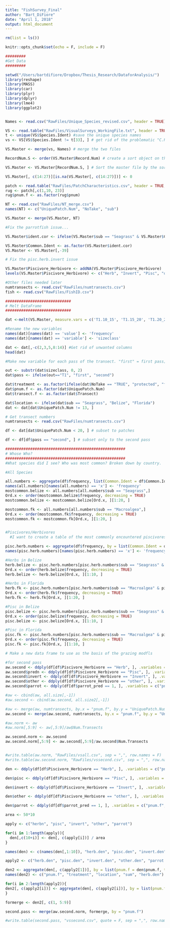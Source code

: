 ```yaml
---
title: "FishSurvey_Final"
author: "Bart_DiFiore"
date: "April 1, 2018"
output: html_document
---
```


```r
rm(list = ls())

knitr::opts_chunk$set(echo = F, include = F)
```

```r

#########
#Get Data
#########

setwd("/Users/bartdifiore/Dropbox/Thesis_Research/DataforAnalysis/")
library(reshape)
library(MASS)
library(car)
library(plyr)
library(dplyr)
library(lme4)
library(ggplot2)


Names <- read.csv("RawFiles/Unique_Species_revised.csv", header = TRUE) # Read in the file with the metadata. 

VS <- read.table("RawFiles/VisualSurveys_WorkingFile.txt", header = TRUE, sep = "\t") # Readin the master file. 
t <- unique(VS$Species.Ident) #save the unique species names
vs <- VS[VS$Species.Ident != t[33], ] # get rid of the problematic "C.Rostrada"... we didn't see any anyway... 

VS.Master <- merge(vs, Names) # merge the two files

RecordNum.S <- order(VS.Master$Record.Num) # create a sort object on the record number (record number to so as to maintain the original sort)

VS.Master <- VS.Master[RecordNum.S, ] # Sort the master file by the sort object.  

VS.Master[, c(14:27)][is.na(VS.Master[, c(14:27)])] <- 0

patch <- read.table("RawFiles/PatchCharacteristics.csv", header = TRUE, sep = ",")
rug <- patch[,c(1,10, 23)]
rug$pnum.f <- as.factor(rug$pnum)

NT <- read.csv("RawFiles/NT_merge.csv")
names(NT) <- c("UniquePatch.Num", "NoTake", "sub")

VS.Master <- merge(VS.Master, NT)

#Fix the parrotfish issue...

VS.Master$ident.cor <- ifelse(VS.Master$sub == "Seagrass" & VS.Master$Common.Ident == "Parrotfish_Unident" & VS.Master$T2.0_5 > 0, "JuvenilleParrot_Unident", paste(VS.Master$Common.Ident))

VS.Master$Common.Ident <- as.factor(VS.Master$ident.cor)
VS.Master <- VS.Master[,-39]

# Fix the pisc.herb.invert issue 

VS.Master$Piscivore_Herbivore <- addNA(VS.Master$Piscivore_Herbivore)
levels(VS.Master$Piscivore_Herbivore) <- c("Herb", "Invert", "Pisc", "other")

#Other files needed later
numtransects <- read.csv("RawFiles/numtransects.csv")
fish <- read.csv("RawFiles/FishID.csv")

```

```r

#############################
# Melt DataFrame
#############################

dat <-melt(VS.Master, measure.vars = c('T1.10_15', 'T1.15_20', 'T1.20_25', 'T1.25_30', 'T1.30', 'T1_Unknown','T2.0_5', 'T2.5_10', 'T2.10_15', 'T2.15_20', 'T2.20_25', 'T2.25_30', 'T2.30', 'T2.Unknown'))

#Rename the new variables
names(dat)[names(dat) == 'value'] <- 'frequency'
names(dat)[names(dat) == 'variable'] <- 'sizeclass'

dat <- dat[,-c(2,3,5,8:14)] #Get rid of unwanted columns
head(dat)

#Make new variable for each pass of the transect. "first" = first pass; "second" = second pass

out <- substr(dat$sizeclass, 0, 2)
dat$pass <- ifelse(out=="T1", "first", "second")

dat$treatment <- as.factor(ifelse(dat$NoTake == "TRUE", "protected", "fished"))
dat$pnum.f <- as.factor(dat$UniquePatch.Num)
dat$transect.f <- as.factor(dat$Transect)

dat$location <- ifelse(dat$sub == "Seagrass", "Belize", "Florida")
dat <- dat[dat$UniquePatch.Num != 13, ]

# Get transect numbers
numtransects <- read.csv("RawFiles/numtransects.csv")

```

```r

df <- dat[dat$UniquePatch.Num < 20, ] # subset to patches

df <- df[df$pass == "second", ] # subset only to the second pass

```

```r
#####################################################
# Whose Who? 
#####################################################
#What species did I see? Who was most common? Broken down by country. 

#All Species

all.numbers <- aggregate(df$frequency, list(Common.Ident = df$Common.Ident,sub = df$sub), sum, na.rm=TRUE)
names(all.numbers)[names(all.numbers) == 'x'] <- 'frequency'
mostcommon.belize <- all.numbers[all.numbers$sub == "Seagrass",]
Ord.x <- order(mostcommon.belize$frequency, decreasing = TRUE)
mostcommon.belize <- mostcommon.belize[Ord.x, ][1:20, ] 

mostcommon.fk <- all.numbers[all.numbers$sub == "Macroalgea",]
Ord.x <- order(mostcommon.fk$frequency, decreasing = TRUE)
mostcommon.fk <- mostcommon.fk[Ord.x, ][1:20, ]


#Piscivores/Herbivores
  #I want to create a table of the most commonly encountered piscivores. It doesn't matter what pass they were seen on... it doesn't matter if they were in NoTake or Fished areas. It does matter the country. 

pisc.herb.numbers <- aggregate(df$frequency, by = list(Common.Ident = df$Common.Ident, pisc.herb = df$Piscivore_Herbivore, sub =df$sub), FUN = sum)
names(pisc.herb.numbers)[names(pisc.herb.numbers) == 'x'] <- 'frequency'

#Herbs in Belize
herb.belize <- pisc.herb.numbers[pisc.herb.numbers$sub == "Seagrass" & pisc.herb.numbers$pisc.herb == "Herb",]
Ord.x <- order(herb.belize$frequency, decreasing = TRUE)
herb.belize <- herb.belize[Ord.x, ][1:10, ] 

#Herbs in Florida
herb.fk <- pisc.herb.numbers[pisc.herb.numbers$sub == "Macroalgea" & pisc.herb.numbers$pisc.herb == "Herb",]
Ord.x <- order(herb.fk$frequency, decreasing = TRUE)
herb.fk <- herb.fk[Ord.x, ][1:20, ] 

#Pisc in Belize
pisc.belize <- pisc.herb.numbers[pisc.herb.numbers$sub == "Seagrass" & pisc.herb.numbers$pisc.herb == "Pisc",]
Ord.x <- order(pisc.belize$frequency, decreasing = TRUE)
pisc.belize <- pisc.belize[Ord.x, ][1:10, ] 

#Pisc in Florida
pisc.fk <- pisc.herb.numbers[pisc.herb.numbers$sub == "Macroalgea" & pisc.herb.numbers$pisc.herb == "Pisc",]
Ord.x <- order(pisc.fk$frequency, decreasing = TRUE)
pisc.fk <- pisc.fk[Ord.x, ][1:10, ] 

```

```r

# Make a new data frame to use as the basis of the grazing modfls 

#for second pass
aw.second <- ddply(df[df$Piscivore_Herbivore == "Herb", ], .variables = c("pnum.f", "treatment", "location", "sub"), summarise, herbn = sum(frequency))
aw.second$predn <- ddply(df[df$Piscivore_Herbivore == "Pisc", ], .variables = c("pnum.f", "treatment", "location", "sub"), summarise, predn = sum(frequency))[,5]
aw.second$invert <- ddply(df[df$Piscivore_Herbivore == "Invert", ], .variables = c("pnum.f", "treatment", "location", "sub"), summarise, invert = sum(frequency))[,5]
aw.second$other <- ddply(df[df$Piscivore_Herbivore == "other", ], .variables = c("pnum.f", "treatment", "location", "sub"), summarise, other = sum(frequency))[,5]
aw.second$parrot <- ddply(df[df$parrot_pred == 1, ], .variables = c("pnum.f", "treatment", "location", "sub"), summarise, parrot = sum(frequency))[,5]

#aw <- cbind(aw, all.size[,-1])
#aw.second <- cbind(aw.second, all.size2[,-1])

#aw <- merge(aw, numtransects, by.x = "pnum.f", by.y = "UniquePatch.Num")
aw.second <- merge(aw.second, numtransects, by.x = "pnum.f", by.y = "UniquePatch.Num")

#aw.norm <- aw
#aw.norm[,5:9] <- aw[,5:9]/aw$Num.Transects

aw.second.norm <- aw.second
aw.second.norm[,5:9] <- aw.second[,5:9]/aw.second$Num.Transects


#write.table(aw.norm, "RawFiles/vsall.csv", sep = ",", row.names = F)
#write.table(aw.second.norm, "RawFiles/vssecond.csv", sep = ",", row.names = F)

```

```r

den <- ddply(df[df$Piscivore_Herbivore == "Herb", ], .variables = c("pnum.f", "treatment", "location", "sub", "Transect"), summarise, herbn = sum(frequency))

den$pisc <- ddply(df[df$Piscivore_Herbivore == "Pisc", ], .variables = c("pnum.f", "treatment", "location", "sub", "Transect"), summarise, pisc = sum(frequency))[6]

den$invert <- ddply(df[df$Piscivore_Herbivore == "Invert", ], .variables = c("pnum.f", "treatment", "location", "sub", "Transect"), summarise, invert = sum(frequency))[6]

den$other <- ddply(df[df$Piscivore_Herbivore == "other", ], .variables = c("pnum.f", "treatment", "location", "sub", "Transect"), summarise, other = sum(frequency))[6]

den$parrot <- ddply(df[df$parrot_pred == 1, ], .variables = c("pnum.f", "treatment", "location", "sub", "Transect"), summarise, parrot = sum(frequency))[6]

area <- 50*10

apply <- c("herbn", "pisc", "invert", "other", "parrot")

for(i in 1:length(apply)){
  den[,c(10+i)] <- den[, c(apply[i])] / area
}

names(den) <- c(names(den[,1:10]), "herb.den", "pisc.den", "invert.den", "other.den", "parrot.den")

apply2 <- c("herb.den", "pisc.den", "invert.den", "other.den", "parrot.den")

den2 <- aggregate(den[, c(apply2[1])], by = list(pnum.f = den$pnum.f, treatment = den$treatment, location = den$location, sub = den$sub), FUN = mean)
names(den2) <- c("pnum.f", "treatment", "location", "sum", "herb.den")

for(i in 2:length(apply2)){
den2[, c(apply2[i])] <- aggregate(den[, c(apply2[i])], by = list(pnum.f = den$pnum.f, treatment = den$treatment, location = den$location, sub = den$sub), FUN = mean)[5]
}

formerge <- den2[, c(1, 5:9)]

second.pass <- merge(aw.second.norm, formerge, by = "pnum.f")

#write.table(second.pass, "vssecond.csv", quote = F, sep = ",", row.names = F)

```








